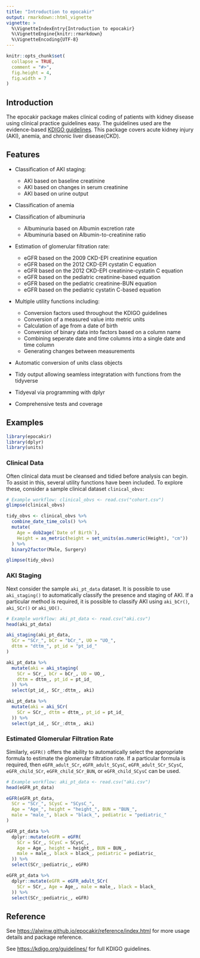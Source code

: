 ```yaml
---
title: "Introduction to epocakir"
output: rmarkdown::html_vignette
vignette: >
  %\VignetteIndexEntry{Introduction to epocakir}
  %\VignetteEngine{knitr::rmarkdown}
  %\VignetteEncoding{UTF-8}
---
```


```r
knitr::opts_chunk$set(
  collapse = TRUE,
  comment = "#>",
  fig.height = 4,
  fig.width = 7
)
```

## Introduction

The epocakir package makes clinical coding of patients with kidney disease using clinical practice guidelines easy. The guidelines used are the evidence-based [KDIGO guidelines](https://kdigo.org/guidelines/). This package covers acute kidney injury (AKI), anemia, and chronic liver disease(CKD).

## Features

-   Classification of AKI staging:

    -   AKI based on baseline creatinine
    -   AKI based on changes in serum creatinine
    -   AKI based on urine output

-   Classification of anemia

-   Classification of albuminuria

    -   Albuminuria based on Albumin excretion rate
    -   Albuminuria based on Albumin-to-creatinine ratio

-   Estimation of glomerular filtration rate:

    -   eGFR based on the 2009 CKD-EPI creatinine equation
    -   eGFR based on the 2012 CKD-EPI cystatin C equation
    -   eGFR based on the 2012 CKD-EPI creatinine-cystatin C equation
    -   eGFR based on the pediatric creatinine-based equation
    -   eGFR based on the pediatric creatinine-BUN equation
    -   eGFR based on the pediatric cystatin C-based equation

-   Multiple utility functions including:

    -   Conversion factors used throughout the KDIGO guidelines
    -   Conversion of a measured value into metric units
    -   Calculation of age from a date of birth
    -   Conversion of binary data into factors based on a column name
    -   Combining seperate date and time columns into a single date and time column
    -   Generating changes between measurements

-   Automatic conversion of units class objects

-   Tidy output allowing seamless integratation with functions from the tidyverse

-   Tidyeval via programming with dplyr

-   Comprehensive tests and coverage

## Examples

```r
library(epocakir)
library(dplyr)
library(units)
```

### Clinical Data

Often clinical data must be cleansed and tidied before analysis can begin. To assist in this, several utility functions have been included. To explore these, consider a sample clinical dataset `clinical_obvs`:

```r
# Example workflow: clinical_obvs <- read.csv("cohort.csv")
glimpse(clinical_obvs)

tidy_obvs <- clinical_obvs %>%
  combine_date_time_cols() %>%
  mutate(
    Age = dob2age(`Date of Birth`),
    Height = as_metric(height = set_units(as.numeric(Height), "cm"))
  ) %>%
  binary2factor(Male, Surgery)

glimpse(tidy_obvs)
```

### AKI Staging

Next consider the sample `aki_pt_data` dataset. It is possible to use `aki_staging()` to automatically classify the presence and staging of AKI. If a particular method is required, it is possible to classify AKI using `aki_bCr()`, `aki_SCr()` or `aki_UO().`

```r
# Example workflow: aki_pt_data <- read.csv("aki.csv")
head(aki_pt_data)

aki_staging(aki_pt_data,
  SCr = "SCr_", bCr = "bCr_", UO = "UO_",
  dttm = "dttm_", pt_id = "pt_id_"
)

aki_pt_data %>%
  mutate(aki = aki_staging(
    SCr = SCr_, bCr = bCr_, UO = UO_,
    dttm = dttm_, pt_id = pt_id_
  )) %>%
  select(pt_id_, SCr_:dttm_, aki)

aki_pt_data %>%
  mutate(aki = aki_SCr(
    SCr = SCr_, dttm = dttm_, pt_id = pt_id_
  )) %>%
  select(pt_id_, SCr_:dttm_, aki)
```

### Estimated Glomerular Filtration Rate

Similarly, `eGFR()` offers the ability to automatically select the appropriate formula to estimate the glomerular filtration rate. If a particular formula is required, then `eGFR_adult_SCr`, `eGFR_adult_SCysC`, `eGFR_adult_SCr_SCysC`, `eGFR_child_SCr`, `eGFR_child_SCr_BUN`, or `eGFR_child_SCysC` can be used.

```r
# Example workflow: aki_pt_data <- read.csv("aki.csv")
head(eGFR_pt_data)

eGFR(eGFR_pt_data,
  SCr = "SCr_", SCysC = "SCysC_",
  Age = "Age_", height = "height_", BUN = "BUN_",
  male = "male_", black = "black_", pediatric = "pediatric_"
)

eGFR_pt_data %>%
  dplyr::mutate(eGFR = eGFR(
    SCr = SCr_, SCysC = SCysC_,
    Age = Age_, height = height_, BUN = BUN_,
    male = male_, black = black_, pediatric = pediatric_
  )) %>%
  select(SCr_:pediatric_, eGFR)

eGFR_pt_data %>%
  dplyr::mutate(eGFR = eGFR_adult_SCr(
    SCr = SCr_, Age = Age_, male = male_, black = black_
  )) %>%
  select(SCr_:pediatric_, eGFR)
```

## Reference

See <https://alwinw.github.io/epocakir/reference/index.html> for more usage details and package reference.

See <https://kdigo.org/guidelines/> for full KDIGO guidelines.
